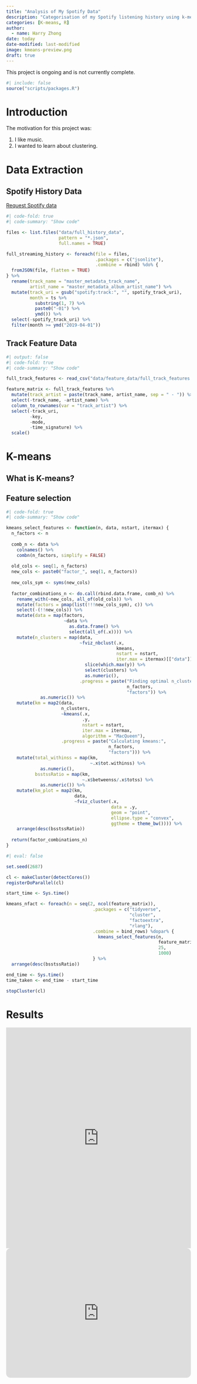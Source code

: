 ```yaml
---
title: "Analysis of My Spotify Data"
description: "Categorisation of my Spotify listening history using k-means clustering"
categories: [K-means, R]
author:
  - name: Harry Zhong
date: today
date-modified: last-modified
image: kmeans-preview.png
draft: true
---
```


::: {.callout-note}
This project is ongoing and is not currently complete.
:::

```r
#| include: false
source("scripts/packages.R")
```

# Introduction

The motivation for this project was:

1. I like music.
2. I wanted to learn about clustering.

# Data Extraction

## Spotify History Data

[Request Spotify data](https://www.spotify.com/us/account/privacy/)

```r
#| code-fold: true
#| code-summary: "Show code"

files <- list.files("data/full_history_data", 
                    pattern = "*.json", 
                    full.names = TRUE)

full_streaming_history <- foreach(file = files, 
                                  .packages = c("jsonlite"),
                                  .combine = rbind) %do% {
  fromJSON(file, flatten = TRUE)
} %>%
  rename(track_name = "master_metadata_track_name",
         artist_name = "master_metadata_album_artist_name") %>%
  mutate(track_uri = gsub("spotify:track:", "", spotify_track_uri),
         month = ts %>%
           substring(1, 7) %>%
           paste0("-01") %>%
           ymd()) %>%
  select(-spotify_track_uri) %>%
  filter(month >= ymd("2019-04-01"))
```

## Track Feature Data

```r
#| output: false
#| code-fold: true
#| code-summary: "Show code"

full_track_features <- read_csv("data/feature_data/full_track_features.csv")
```

```r
feature_matrix <- full_track_features %>%
  mutate(track_artist = paste(track_name, artist_name, sep = " - ")) %>%
  select(-track_name, -artist_name) %>%
  column_to_rownames(var = "track_artist") %>%
  select(-track_uri,
         -key,
         -mode,
         -time_signature) %>%
  scale()
```

# K-means

## What is K-means?

## Feature selection

```r
#| code-fold: true
#| code-summary: "Show code"

kmeans_select_features <- function(n, data, nstart, itermax) {
  n_factors <- n
  
  comb_n <- data %>%
    colnames() %>%
    combn(n_factors, simplify = FALSE)
  
  old_cols <- seq(1, n_factors)
  new_cols <- paste0("factor_", seq(1, n_factors))
  
  new_cols_sym <- syms(new_cols)
  
  factor_combinations_n <- do.call(rbind.data.frame, comb_n) %>%
    rename_with(~new_cols, all_of(old_cols)) %>%
    mutate(factors = pmap(list(!!!new_cols_sym), c)) %>%
    select(-(!!new_cols)) %>%
    mutate(data = map(factors,
                      ~data %>%
                        as.data.frame() %>%
                        select(all_of(.x)))) %>%
    mutate(n_clusters = map(data,
                            ~fviz_nbclust(.x, 
                                          kmeans, 
                                          nstart = nstart, 
                                          iter.max = itermax)[["data"]] %>%
                              slice(which.max(y)) %>%
                              select(clusters) %>%
                              as.numeric(),
                            .progress = paste("Finding optimal n_clusters:", 
                                              n_factors, 
                                              "factors")) %>%
             as.numeric()) %>% 
    mutate(km = map2(data,
                     n_clusters,
                     ~kmeans(.x, 
                             .y, 
                             nstart = nstart, 
                             iter.max = itermax,
                             algorithm = "MacQueen"),
                     .progress = paste("Calculating kmeans:", 
                                       n_factors, 
                                       "factors"))) %>%
    mutate(total_withinss = map(km,
                                ~.x$tot.withinss) %>%
             as.numeric(),
           bsstssRatio = map(km,
                             ~.x$betweenss/.x$totss) %>%
             as.numeric()) %>%
    mutate(km_plot = map2(km,
                          data,
                          ~fviz_cluster(.x,
                                        data = .y,
                                        geom = "point",
                                        ellipse.type = "convex",
                                        ggtheme = theme_bw()))) %>%
    arrange(desc(bsstssRatio))  
  
  return(factor_combinations_n)
}
```

```r
#| eval: false

set.seed(2687)

cl <- makeCluster(detectCores())
registerDoParallel(cl)

start_time <- Sys.time()

kmeans_nfact <- foreach(n = seq(2, ncol(feature_matrix)),
                                 .packages = c("tidyverse",
                                               "cluster",
                                               "factoextra",
                                               "rlang"),
                                 .combine = bind_rows) %dopar% {
                                   kmeans_select_features(n, 
                                                          feature_matrix, 
                                                          25, 
                                                          1000)
                                 } %>% 
  arrange(desc(bsstssRatio))

end_time <- Sys.time()
time_taken <- end_time - start_time

stopCluster(cl)
```

# Results

```{=html}
<iframe src="http://harryz.shinyapps.io/shiny_dashboard" style="border: none; width: 100%; height: 600px"></iframe>
```

```{=html}
<iframe style="border-radius:12px" src="https://open.spotify.com/embed/playlist/3z6wsrB2nCHxq0ZHv7slpo?utm_source=generator" width="100%" height="352" frameBorder="0" allowfullscreen="" allow="autoplay; clipboard-write; encrypted-media; fullscreen; picture-in-picture" loading="lazy"></iframe>
```